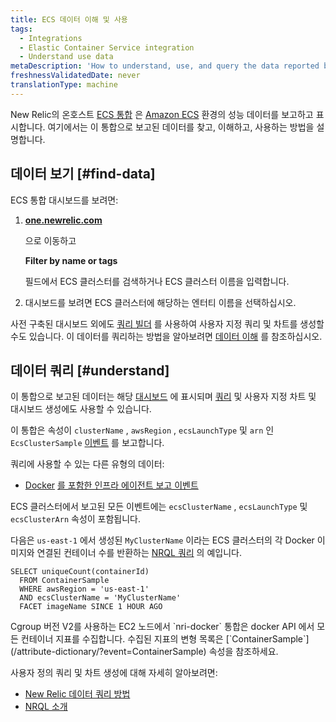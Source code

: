 ```yaml
---
title: ECS 데이터 이해 및 사용
tags:
  - Integrations
  - Elastic Container Service integration
  - Understand use data
metaDescription: 'How to understand, use, and query the data reported by New Relic''s Amazon ECS on-host integration.'
freshnessValidatedDate: never
translationType: machine
---
```


New Relic의 온호스트 [ECS 통합](/docs/introduction-amazon-ecs-integration) 은 [Amazon ECS](https://docs.aws.amazon.com/ecs/index.html) 환경의 성능 데이터를 보고하고 표시합니다. 여기에서는 이 통합으로 보고된 데이터를 찾고, 이해하고, 사용하는 방법을 설명합니다.

## 데이터 보기 [#find-data]

ECS 통합 대시보드를 보려면:

1. <DoNotTranslate>**[one.newrelic.com](https://one.newrelic.com/all-capabilities)**</DoNotTranslate>

   으로 이동하고

   <DoNotTranslate>**Filter by name or tags**</DoNotTranslate>

   필드에서 ECS 클러스터를 검색하거나 ECS 클러스터 이름을 입력합니다.

2. 대시보드를 보려면 ECS 클러스터에 해당하는 엔터티 이름을 선택하십시오.

사전 구축된 대시보드 외에도 [쿼리 빌더](/docs/chart-builder/use-chart-builder/get-started/introduction-chart-builder) 를 사용하여 사용자 지정 쿼리 및 차트를 생성할 수도 있습니다. 이 데이터를 쿼리하는 방법을 알아보려면 [데이터 이해](#understand) 를 참조하십시오.

## 데이터 쿼리 [#understand]

이 통합으로 보고된 데이터는 해당 [대시보드](#find-data) 에 표시되며 [쿼리](/docs/using-new-relic/data/understand-data/query-new-relic-data) 및 사용자 지정 차트 및 대시보드 생성에도 사용할 수 있습니다.

이 통합은 속성이 `clusterName` , `awsRegion` , `ecsLaunchType` 및 `arn` 인 `EcsClusterSample` [이벤트](/docs/using-new-relic/data/understand-data/new-relic-data-types#events-new-relic) 를 보고합니다.

쿼리에 사용할 수 있는 다른 유형의 데이터:

* [Docker](/docs/infrastructure/install-configure-manage-infrastructure/docker-installation/docker-instrumentation-infrastructure#docker-data) [를 포함한 인프라 에이전트 보고 이벤트](/docs/infrastructure/manage-your-data/data-instrumentation/default-infrastructure-events)

ECS 클러스터에서 보고된 모든 이벤트에는 `ecsClusterName` , `ecsLaunchType` 및 `ecsClusterArn` 속성이 포함됩니다.

다음은 `us-east-1` 에서 생성된 `MyClusterName` 이라는 ECS 클러스터의 각 Docker 이미지와 연결된 컨테이너 수를 반환하는 [NRQL 쿼리](/docs/query-data/nrql-new-relic-query-language/getting-started/introduction-nrql) 의 예입니다.

```
SELECT uniqueCount(containerId) 
  FROM ContainerSample 
  WHERE awsRegion = 'us-east-1' 
  AND ecsClusterName = 'MyClusterName' 
  FACET imageName SINCE 1 HOUR AGO
```

<Callout variant="important">
  Cgroup 버전 V2를 사용하는 EC2 노드에서 `nri-docker` 통합은 docker API 에서 모든 컨테이너 지표를 수집합니다. 수집된 지표의 변형 목록은 [`ContainerSample`](/attribute-dictionary/?event=ContainerSample) 속성을 참조하세요.
</Callout>

사용자 정의 쿼리 및 차트 생성에 대해 자세히 알아보려면:

* [New Relic 데이터 쿼리 방법](/docs/using-new-relic/data/understand-data/query-new-relic-data)
* [NRQL 소개](/docs/query-data/nrql-new-relic-query-language/getting-started/introduction-nrql)